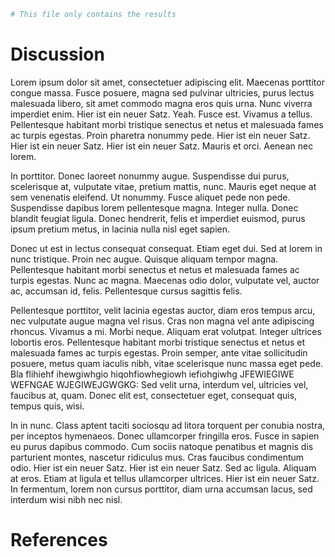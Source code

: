 
```r
# This file only contains the results
```

# Discussion

Lorem ipsum dolor sit amet, consectetuer adipiscing elit.
Maecenas porttitor congue massa.
Fusce posuere, magna sed pulvinar ultricies, purus lectus malesuada libero, sit amet commodo magna eros quis urna.
Nunc viverra imperdiet enim.
Hier ist ein neuer Satz.
Yeah.
Fusce est.
Vivamus a tellus.
Pellentesque habitant morbi tristique senectus et netus et malesuada fames ac turpis egestas.
Proin pharetra nonummy pede.
Hier ist ein neuer Satz.
Hier ist ein neuer Satz.
Hier ist ein neuer Satz.
Mauris et orci.
Aenean nec lorem.

In porttitor.
Donec laoreet nonummy augue.
Suspendisse dui purus, scelerisque at, vulputate vitae, pretium mattis, nunc.
Mauris eget neque at sem venenatis eleifend.
Ut nonummy.
Fusce aliquet pede non pede.
Suspendisse dapibus lorem pellentesque magna.
Integer nulla.
Donec blandit feugiat ligula.
Donec hendrerit, felis et imperdiet euismod, purus ipsum pretium metus, in lacinia nulla nisl eget sapien.

Donec ut est in lectus consequat consequat.
Etiam eget dui.
Sed at lorem in nunc tristique.
Proin nec augue.
Quisque aliquam tempor magna.
Pellentesque habitant morbi senectus et netus et malesuada fames ac turpis egestas.
Nunc ac magna.
Maecenas odio dolor, vulputate vel, auctor ac, accumsan id, felis.
Pellentesque cursus sagittis felis.

Pellentesque porttitor, velit lacinia egestas auctor, diam eros tempus arcu, nec vulputate augue magna vel risus.
Cras non magna vel ante adipiscing rhoncus.
Vivamus a mi.
Morbi neque.
Aliquam erat volutpat.
Integer ultrices lobortis eros.
Pellentesque habitant morbi tristique senectus et netus et malesuada fames ac turpis egestas.
Proin semper, ante vitae sollicitudin posuere, metus quam iaculis nibh, vitae scelerisque nunc massa eget pede.
Bla flihiehf ihewgiwhgio hiqohfiowhegiowh iefiohgiwhg JFEWIEGIWE WEFNGAE WJEGIWEJGWGKG:
Sed velit urna, interdum vel, ultricies vel, faucibus at, quam.
Donec elit est, consectetuer eget, consequat quis, tempus quis, wisi.

In in nunc.
Class aptent taciti sociosqu ad litora torquent per conubia nostra, per inceptos hymenaeos.
Donec ullamcorper fringilla eros.
Fusce in sapien eu purus dapibus commodo.
Cum sociis natoque penatibus et magnis dis parturient montes, nascetur ridiculus mus. Cras faucibus condimentum odio.
Hier ist ein neuer Satz.
Hier ist ein neuer Satz.
Sed ac ligula.
Aliquam at eros.
Etiam at ligula et tellus ullamcorper ultrices.
Hier ist ein neuer Satz.
In fermentum, lorem non cursus porttitor, diam urna accumsan lacus, sed interdum wisi nibh nec nisl.

\newpage

# References

\begingroup
\setlength{\parindent}{-0.5in}
\setlength{\leftskip}{0.5in}

<div id="refs" custom-style="Bibliography"></div>
\endgroup
